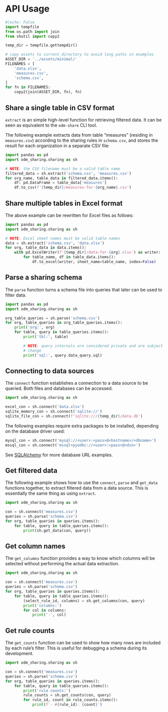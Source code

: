 # API Usage {#sec-api-usage}

<!-- all code examples are executed to make sure the code is valid -->

```python
#|echo: False
import tempfile
from os.path import join
from shutil import copy2

temp_dir = tempfile.gettempdir()

# copy assets to current directory to avoid long paths in examples
ASSET_DIR = '../assets/minimal/'
FILENAMES = [
    'data.xlsx',
    'measures.csv',
    'schema.csv',
]
for fn in FILENAMES:
    copy2(join(ASSET_DIR, fn), fn)
```

## Share a single table in CSV format

`extract` is an simple high-level function for retrieving filtered data. It can
be seen as equivalent to the `odm-share` CLI tool.

The following example extracts data from table "measures" (residing in
`measures.csv`) according to the sharing rules in `schema.csv`, and stores the
result for each organization in a separate CSV file:

```python
import pandas as pd
import odm_sharing.sharing as sh

# NOTE: the CSV filename must be a valid table name
filtered_data = sh.extract('schema.csv', 'measures.csv')
for org_name, table_data in filtered_data.items():
    df: pd.DataFrame = table_data['measures']
    df.to_csv(f'{temp_dir}/measures-for-{org_name}.csv')
```

## Share multiple tables in Excel format

The above example can be rewritten for Excel files as follows:

```python
import pandas as pd
import odm_sharing.sharing as sh

# NOTE: Excel sheet names must be valid table names
data = sh.extract('schema.csv', 'data.xlsx')
for org, table_data in data.items():
    with pd.ExcelWriter(f'{temp_dir}/data-for-{org}.xlsx') as writer:
        for table_name, df in table_data.items():
            df.to_excel(writer, sheet_name=table_name, index=False)
```

## Parse a sharing schema

The `parse` function turns a schema file into queries that later can be used to
filter data.

```python
import pandas as pd
import odm_sharing.sharing as sh

org_table_queries = sh.parse('schema.csv')
for org, table_queries in org_table_queries.items():
    print('org:', org)
    for table, query in table_queries.items():
        print('tbl:', table)

        # NOTE: query internals are considered private and are subject to
        # change
        print('sql:', query.data_query.sql)
```

## Connecting to data sources

The `connect` function establishes a connection to a data source to be queried.
Both files and databases can be accessed.

```python
import odm_sharing.sharing as sh

excel_con = sh.connect('data.xlsx')
sqlite_memory_con = sh.connect('sqlite://')
sqlite_file_con = sh.connect(f'sqlite:///{temp_dir}/data.db')
```

The following examples require extra packages to be installed, depending on the
database driver used:

```python
mysql_con = sh.connect('mysql://<user>:<pass>@<hostname>/<dbname>')
mssql_con = sh.connect('mssql+pyodbc://<user>:<pass>@<dsn>')
```

See
[SQLAlchemy](https://docs.sqlalchemy.org/en/20/core/engines.html#database-urls)
for more database URL examples.

## Get filtered data

The following example shows how to use the `connect`, `parse` and `get_data`
functions together, to extract filtered data from a data source. This is
essentially the same thing as using `extract`.

```python
import odm_sharing.sharing as sh

con = sh.connect('measures.csv')
queries = sh.parse('schema.csv')
for org, table_queries in queries.items():
    for table, query in table_queries.items():
        print(sh.get_data(con, query))
```

## Get column names

The `get_columns` function provides a way to know which columns will be
selected without performing the actual data extraction.

```python
import odm_sharing.sharing as sh

con = sh.connect('measures.csv')
queries = sh.parse('schema.csv')
for org, table_queries in queries.items():
    for table, query in table_queries.items():
        (select_rule_id, columns) = sh.get_columns(con, query)
        print('columns:')
        for col in columns:
            print('-', col)
```

## Get rule counts

The `get_counts` function can be used to show how many rows are included by
each rule's filter. This is useful for debugging a schema during its
development.

```python
import odm_sharing.sharing as sh

con = sh.connect('measures.csv')
queries = sh.parse('schema.csv')
for org, table_queries in queries.items():
    for table, query in table_queries.items():
        print('rule counts:')
        rule_counts = sh.get_counts(con, query)
        for rule_id, count in rule_counts.items():
            print(f'- #{rule_id}: {count}')

```
